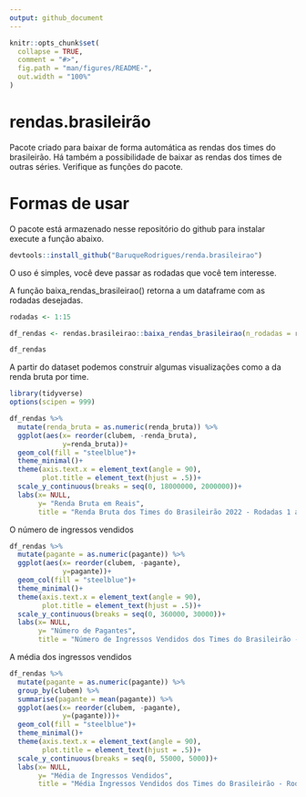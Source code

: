 ---
output: github_document
---

<!-- README.md is generated from README.Rmd. Please edit that file -->

```{r, include = FALSE}
knitr::opts_chunk$set(
  collapse = TRUE,
  comment = "#>",
  fig.path = "man/figures/README-",
  out.width = "100%"
)
```

# rendas.brasileirão

Pacote criado para baixar de forma automática as rendas dos times do brasileirão. Há também a possibilidade de baixar as rendas dos times de outras séries. Verifique as funções do pacote.

# Formas de usar

O pacote está armazenado nesse repositório do github para instalar execute a função abaixo.
```{r, eval=FALSE}
devtools::install_github("BaruqueRodrigues/renda.brasileirao")
```

O uso é simples, você deve passar as rodadas que você tem interesse.

A função baixa_rendas_brasileirao() retorna a um dataframe com as rodadas desejadas.
```{r}
rodadas <- 1:15

df_rendas <- rendas.brasileirao::baixa_rendas_brasileirao(n_rodadas = rodadas)

df_rendas
```

A partir do dataset podemos construir algumas visualizações como a da renda bruta por time.
```{r, echo=FALSE, message=FALSE}
library(tidyverse)
options(scipen = 999)
```

```{r}
df_rendas %>% 
  mutate(renda_bruta = as.numeric(renda_bruta)) %>% 
  ggplot(aes(x= reorder(clubem, -renda_bruta),
             y=renda_bruta))+
  geom_col(fill = "steelblue")+
  theme_minimal()+
  theme(axis.text.x = element_text(angle = 90),
        plot.title = element_text(hjust = .5))+
  scale_y_continuous(breaks = seq(0, 18000000, 2000000))+
  labs(x= NULL,
       y= "Renda Bruta em Reais",
       title = "Renda Bruta dos Times do Brasileirão 2022 - Rodadas 1 a 15")
```

O número de ingressos vendidos

```{r}
df_rendas %>% 
  mutate(pagante = as.numeric(pagante)) %>% 
  ggplot(aes(x= reorder(clubem, -pagante),
             y=pagante))+
  geom_col(fill = "steelblue")+
  theme_minimal()+
  theme(axis.text.x = element_text(angle = 90),
        plot.title = element_text(hjust = .5))+
  scale_y_continuous(breaks = seq(0, 360000, 30000))+
  labs(x= NULL,
       y= "Número de Pagantes",
       title = "Número de Ingressos Vendidos dos Times do Brasileirão - Rodadas 1 a 15")

```

A média dos ingressos vendidos

```{r}
df_rendas %>% 
  mutate(pagante = as.numeric(pagante)) %>% 
  group_by(clubem) %>% 
  summarise(pagante = mean(pagante)) %>% 
  ggplot(aes(x= reorder(clubem, -pagante),
             y=(pagante)))+
  geom_col(fill = "steelblue")+
  theme_minimal()+
  theme(axis.text.x = element_text(angle = 90),
        plot.title = element_text(hjust = .5))+
  scale_y_continuous(breaks = seq(0, 55000, 5000))+
  labs(x= NULL,
       y= "Média de Ingressos Vendidos",
       title = "Média Ingressos Vendidos dos Times do Brasileirão - Rodadas 1 a 15")
```

